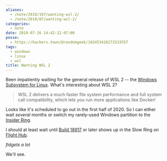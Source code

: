 ```yaml
---
aliases:
  - /note/2019/197/wanting-wsl-2/
  - /note/2019/07/wanting-wsl-2/
categories:
  - note
date: 2019-07-16 14:42:12-07:00
posse:
  - https://hackers.town/@randomgeek/102453426272533557
tags:
  - windows
  - linux
  - wsl
title: Wanting WSL 2
---
```


Been impatiently waiting for the general release of WSL 2 -- the [Windows
Subsystem for Linux][]. What's interesting about WSL 2?

[Windows Subsystem for Linux]: https://docs.microsoft.com/en-us/windows/wsl/about

> WSL 2 delivers a much faster file system performance and full system call
> compatibility, which lets you run more applications like Docker!

Looks like it's scheduled to go out in the first half of 2020.  So I can either
wait *several* months or switch my rarely-used Windows partition to the [Insider
Ring][].

[Insider Ring]: https://insider.windows.com/en-us/how-to-overview/

I should at least wait until [Build 18917][] or later shows up in the Slow Ring
on [Flight Hub][].

[Build 18917]: https://blogs.windows.com/windowsexperience/2019/06/12/announcing-windows-10-insider-preview-build-18917/#VhwdYU5EDiYa7XDx.97

[Flight Hub]: https://docs.microsoft.com/en-us/windows-insider/flight-hub/

*fidgets a lot*

We'll see.
